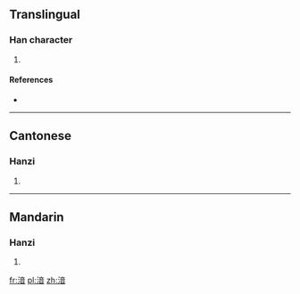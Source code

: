 ==Translingual==

===Han character===
{{Han char|rn=85|rad=水|as=09|sn=12|four=3016<sub>1</sub>|canj=水卜廿日 (EYTA)}}

# {{defn|Han|sort=水09}}

====References====
* {{Han ref|kx=0636.110|dkj=17811|dj=1043.160|hdz=31684.050|uh=6E46|ud=28230|bh=D9E8|bd=55784}}

----

==Cantonese==

===Hanzi===
{{yue-hanzi|jyut=|y=nap6}}

# {{defn|Cantonese|sort=水09}}

----

==Mandarin==

===Hanzi===
{{cmn-hanzi|pin=[[qì]] ([[qi4]])|wg=ch'i<sup>4</sup>}}

# {{defn|Mandarin|sort=水09}}

[[fr:湆]]
[[pl:湆]]
[[zh:湆]]